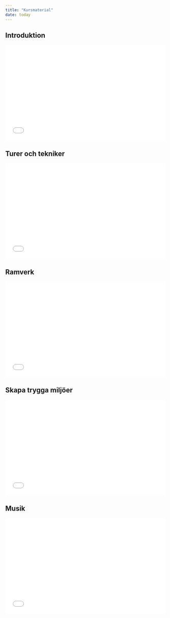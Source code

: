```yaml
---
title: "Kursmaterial"
date: today
---
```


## Introduktion

<iframe src="material/introduction.html" width="100%" height="300px" style="border: none;"></iframe>


## Turer och tekniker

<iframe src="material/patterns.html" width="100%" height="300px" style="border: none;"></iframe>


## Ramverk

<iframe src="material/frameworks.html" width="100%" height="300px" style="border: none;"></iframe>


## Skapa trygga miljöer

<iframe src="material/safe_environment.html" width="100%" height="300px" style="border: none;"></iframe>

## Musik

<iframe src="material/music.html" width="100%" height="300px" style="border: none;"></iframe>